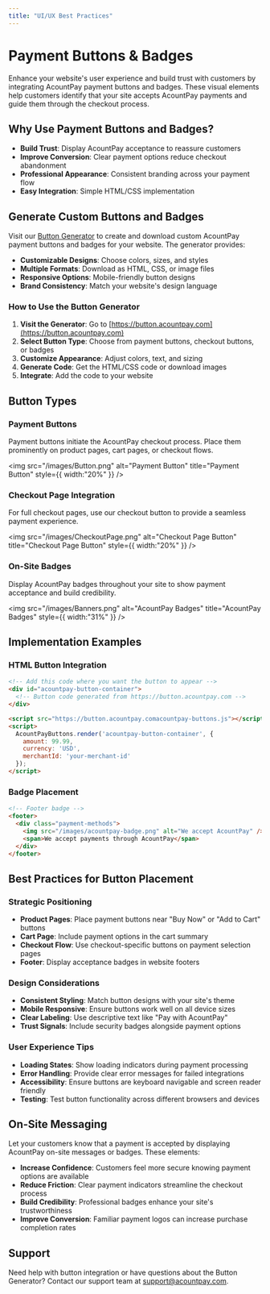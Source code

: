 ```yaml
---
title: "UI/UX Best Practices"
---
```


# Payment Buttons & Badges

Enhance your website's user experience and build trust with customers by integrating AcountPay payment buttons and badges. These visual elements help customers identify that your site accepts AcountPay payments and guide them through the checkout process.

## Why Use Payment Buttons and Badges?

- **Build Trust**: Display AcountPay acceptance to reassure customers
- **Improve Conversion**: Clear payment options reduce checkout abandonment
- **Professional Appearance**: Consistent branding across your payment flow
- **Easy Integration**: Simple HTML/CSS implementation

## Generate Custom Buttons and Badges

Visit our [Button Generator](https://button.acountpay.com) to create and download custom AcountPay payment buttons and badges for your website. The generator provides:

- **Customizable Designs**: Choose colors, sizes, and styles
- **Multiple Formats**: Download as HTML, CSS, or image files
- **Responsive Options**: Mobile-friendly button designs
- **Brand Consistency**: Match your website's design language

### How to Use the Button Generator

1. **Visit the Generator**: Go to [https://button.acountpay.com](https://button.acountpay.com)
2. **Select Button Type**: Choose from payment buttons, checkout buttons, or badges
3. **Customize Appearance**: Adjust colors, text, and sizing
4. **Generate Code**: Get the HTML/CSS code or download images
5. **Integrate**: Add the code to your website

## Button Types

### Payment Buttons

Payment buttons initiate the AcountPay checkout process. Place them prominently on product pages, cart pages, or checkout flows.

<img
  src="/images/Button.png"
  alt="Payment Button"
  title="Payment Button"
  style={{ width:"20%" }}
/>

### Checkout Page Integration

For full checkout pages, use our checkout button to provide a seamless payment experience.

<img
  src="/images/CheckoutPage.png"
  alt="Checkout Page Button"
  title="Checkout Page Button"
  style={{ width:"20%" }}
/>

### On-Site Badges

Display AcountPay badges throughout your site to show payment acceptance and build credibility.

<img
  src="/images/Banners.png"
  alt="AcountPay Badges"
  title="AcountPay Badges"
  style={{ width:"31%" }}
/>

## Implementation Examples

### HTML Button Integration

```html
<!-- Add this code where you want the button to appear -->
<div id="acountpay-button-container">
  <!-- Button code generated from https://button.acountpay.com -->
</div>

<script src="https://button.acountpay.comacountpay-buttons.js"></script>
<script>
  AcountPayButtons.render('acountpay-button-container', {
    amount: 99.99,
    currency: 'USD',
    merchantId: 'your-merchant-id'
  });
</script>
```

### Badge Placement

```html
<!-- Footer badge -->
<footer>
  <div class="payment-methods">
    <img src="/images/acountpay-badge.png" alt="We accept AcountPay" />
    <span>We accept payments through AcountPay</span>
  </div>
</footer>
```

## Best Practices for Button Placement

### Strategic Positioning
- **Product Pages**: Place payment buttons near "Buy Now" or "Add to Cart" buttons
- **Cart Page**: Include payment options in the cart summary
- **Checkout Flow**: Use checkout-specific buttons on payment selection pages
- **Footer**: Display acceptance badges in website footers

### Design Considerations
- **Consistent Styling**: Match button designs with your site's theme
- **Mobile Responsive**: Ensure buttons work well on all device sizes
- **Clear Labeling**: Use descriptive text like "Pay with AcountPay"
- **Trust Signals**: Include security badges alongside payment options

### User Experience Tips
- **Loading States**: Show loading indicators during payment processing
- **Error Handling**: Provide clear error messages for failed integrations
- **Accessibility**: Ensure buttons are keyboard navigable and screen reader friendly
- **Testing**: Test button functionality across different browsers and devices

## On-Site Messaging

Let your customers know that a payment is accepted by displaying AcountPay on-site messages or badges. These elements:

- **Increase Confidence**: Customers feel more secure knowing payment options are available
- **Reduce Friction**: Clear payment indicators streamline the checkout process
- **Build Credibility**: Professional badges enhance your site's trustworthiness
- **Improve Conversion**: Familiar payment logos can increase purchase completion rates

## Support

Need help with button integration or have questions about the Button Generator? Contact our support team at [support@acountpay.com](mailto:support@acountpay.com).